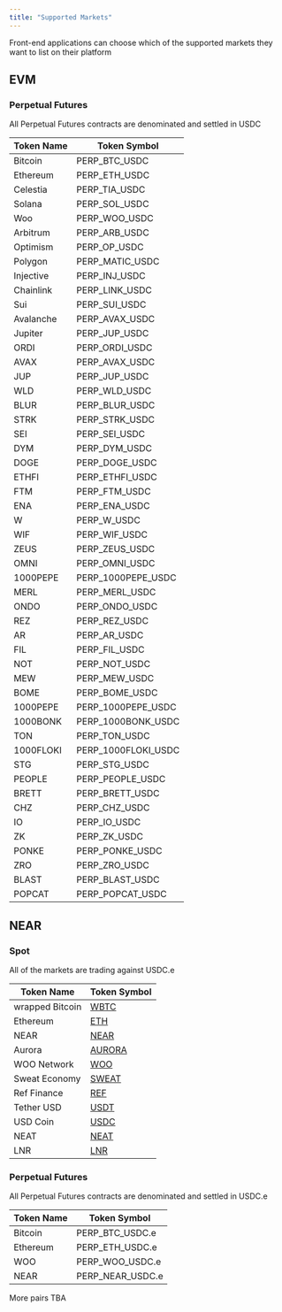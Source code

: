 ```yaml
---
title: "Supported Markets"
---
```


<Note>
Front-end applications can choose which of the supported markets they want to list on their platform
</Note>

## EVM

### Perpetual Futures

<Note>
All Perpetual Futures contracts are denominated and settled in USDC
</Note>

| Token Name | Token Symbol |
| ---------- | ------------ |
| Bitcoin    | PERP_BTC_USDC     |
| Ethereum   | PERP_ETH_USDC     |
| Celestia   | PERP_TIA_USDC     |
| Solana   | PERP_SOL_USDC     |
| Woo   | PERP_WOO_USDC    |
| Arbitrum   | PERP_ARB_USDC    |
| Optimism   | PERP_OP_USDC    |
| Polygon   | PERP_MATIC_USDC     |
| Injective   | PERP_INJ_USDC    |
| Chainlink   | PERP_LINK_USDC    |
| Sui   | PERP_SUI_USDC     |
| Avalanche        | PERP_AVAX_USDC    |
| Jupiter        | PERP_JUP_USDC      | 
| ORDI         | PERP_ORDI_USDC    |
| AVAX         | PERP_AVAX_USDC    |
| JUP         | PERP_JUP_USDC    |
| WLD         | PERP_WLD_USDC    |
| BLUR         | PERP_BLUR_USDC    |
| STRK         | PERP_STRK_USDC    |
| SEI         | PERP_SEI_USDC    |
| DYM         | PERP_DYM_USDC    |
| DOGE         | PERP_DOGE_USDC    |
| ETHFI         | PERP_ETHFI_USDC    |
| FTM         | PERP_FTM_USDC    |
| ENA         | PERP_ENA_USDC    |
| W         | PERP_W_USDC    |
| WIF         | PERP_WIF_USDC    |
| ZEUS         | PERP_ZEUS_USDC    |
| OMNI         | PERP_OMNI_USDC    |
| 1000PEPE         | PERP_1000PEPE_USDC    |
| MERL         | PERP_MERL_USDC    |
| ONDO         | PERP_ONDO_USDC    |
| REZ         | PERP_REZ_USDC    |
| AR         | PERP_AR_USDC    |
| FIL         | PERP_FIL_USDC    |
| NOT         | PERP_NOT_USDC    |
| MEW         | PERP_MEW_USDC    |
| BOME         | PERP_BOME_USDC    |
| 1000PEPE         | PERP_1000PEPE_USDC    |
| 1000BONK         | PERP_1000BONK_USDC    |
| TON         | PERP_TON_USDC    |
| 1000FLOKI         | PERP_1000FLOKI_USDC    |
| STG         | PERP_STG_USDC    |
| PEOPLE         | PERP_PEOPLE_USDC    |
| BRETT         | PERP_BRETT_USDC    |
| CHZ         | PERP_CHZ_USDC    |
| IO         | PERP_IO_USDC    |
| ZK         | PERP_ZK_USDC    |
| PONKE         | PERP_PONKE_USDC    |
| ZRO         | PERP_ZRO_USDC    |
| BLAST         | PERP_BLAST_USDC    |
| POPCAT         | PERP_POPCAT_USDC    |




## NEAR

### Spot

<Note>
All of the markets are trading against USDC.e
</Note>

| Token Name       | Token Symbol                                                                                      |
| ---------------  | -------------------------------------------------------------------------------------------------------- |
| wrapped Bitcoin        | [WBTC](https://nearblocks.io/address/2260fac5e5542a773aa44fbcfedf7c193bc2c599.factory.bridge.near)   |
| Ethereum               | [ETH](https://nearblocks.io/address/aurora)                                                          |
| NEAR                   | [NEAR](https://nearblocks.io/address/near)                                                           |
| Aurora                 | [AURORA](https://nearblocks.io/address/aaaaaa20d9e0e2461697782ef11675f668207961.factory.bridge.near) |
| WOO Network           | [WOO](https://nearblocks.io/address/4691937a7508860f876c9c0a2a617e7d9e945d4b.factory.bridge.near)    |
| Sweat Economy    | [SWEAT](https://nearblocks.io/address/token.sweat)                                                   |
| Ref Finance      | [REF](https://nearblocks.io/address/token.v2.ref-finance.near)                                       |
| Tether USD       | [USDT](https://nearblocks.io/address/usdt.tether-token.near)                                         |
| USD Coin      | [USDC](https://nearblocks.io/token/17208628f84f5d6ad33f0da3bbbeb27ffcb398eac501a31bd6ad2011e36133a1)           |
| NEAT       | [NEAT](https://nearblocks.io/address/neat.nrc-20.near)                                         |
| LNR      | [LNR](https://nearblocks.io/address/802d89b6e511b335f05024a65161bce7efc3f311.factory.bridge.near)                                         |

### Perpetual Futures

<Note>
All Perpetual Futures contracts are denominated and settled in USDC.e
</Note>

| Token Name | Token Symbol |
| ---------- | ------------ |
| Bitcoin    | PERP_BTC_USDC.e     |
| Ethereum   | PERP_ETH_USDC.e      |
| WOO        | PERP_WOO_USDC.e      |
| NEAR       | PERP_NEAR_USDC.e     |



<Note>
More pairs TBA
</Note>